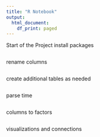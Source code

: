 ```yaml
---
title: "R Notebook"
output:
  html_document:
    df_print: paged
---
```


Start of the Project 
install packages

```r

```


rename columns
```r

```


create additional tables as needed

```r

```


parse time

```r

```


columns to factors

```r

```


visualizations and connections

```r

```



